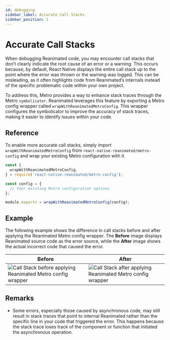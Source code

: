```yaml
---
id: debugging
sidebar_label: Accurate Call Stacks
sidebar_position: 1
---
```


# Accurate Call Stacks

When debugging Reanimated code, you may encounter call stacks that don’t clearly indicate the root cause of an error or a warning. This occurs because, by default, React Native displays the entire call stack up to the point where the error was thrown or the warning was logged. This can be misleading, as it often highlights code from Reanimated’s internals instead of the specific problematic code within your own project.

To address this, Metro provides a way to enhance stack traces through the Metro `symbolicator`. Reanimated leverages this feature by exporting a Metro config wrapper called `wrapWithReanimatedMetroConfig`. This wrapper configures the symbolicator to improve the accuracy of stack traces, making it easier to identify issues within your code.

## Reference

To enable more accurate call stacks, simply import `wrapWithReanimatedMetroConfig` from `react-native-reanimated/metro-config` and wrap your existing Metro configuration with it.

```js
const {
  wrapWithReanimatedMetroConfig,
} = require('react-native-reanimated/metro-config');

const config = {
  // Your existing Metro configuration options
};

module.exports = wrapWithReanimatedMetroConfig(config);
```

## Example

The following example shows the difference in call stacks before and after applying the Reanimated Metro config wrapper. The **Before** image displays Reanimated source code as the error source, while the **After** image shows the actual incorrect code that caused the error.

| Before                                                                                              | After                                                                                             |
| --------------------------------------------------------------------------------------------------- | ------------------------------------------------------------------------------------------------- |
| ![Call Stack before applying Reanimated Metro config wrapper](/img/debugging/MetroConfigBefore.png) | ![Call Stack after applying Reanimated Metro config wrapper](/img/debugging/MetroConfigAfter.png) |

## Remarks

- Some errors, especially those caused by asynchronous code, may still result in stack traces that point to internal Reanimated rather than the specific line in your code that triggered the error. This happens because the stack trace loses track of the component or function that initiated the asynchronous operation.
